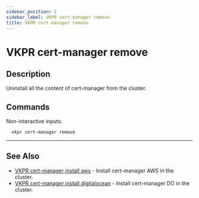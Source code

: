 ```yaml
---
sidebar_position: 2
sidebar_label: VKPR cert-manager remove
title: VKPR cert-manager remove
---
```


# VKPR cert-manager remove

## Description

Uninstall all the content of cert-manager from the cluster.

## Commands

Non-interactive inputs:

```bash
  vkpr cert-manager remove
```

---

## See Also

- [VKPR cert-manager install aws](/docs/commands/cert-manager/install/aws) - Install cert-manager AWS in the cluster.
- [VKPR cert-manager install digitalocean](/docs/commands/cert-manager/install/digitalocean) - Install cert-manager DO in the cluster.
